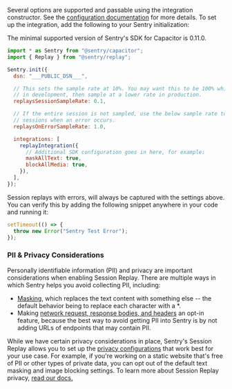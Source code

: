 Several options are supported and passable using the integration constructor. See the [configuration documentation](/platforms/javascript/guides/capacitor/session-replay/configuration/) for more details. To set up the integration, add the following to your Sentry initialization:

<Note>
  The minimal supported version of Sentry's SDK for Capacitor is 0.11.0.
</Note>

<SignInNote />

```javascript {9,13,15-21}
import * as Sentry from "@sentry/capacitor";
import { Replay } from "@sentry/replay";

Sentry.init({
  dsn: "___PUBLIC_DSN___",

  // This sets the sample rate at 10%. You may want this to be 100% while
  // in development, then sample at a lower rate in production.
  replaysSessionSampleRate: 0.1,

  // If the entire session is not sampled, use the below sample rate to sample
  // sessions when an error occurs.
  replaysOnErrorSampleRate: 1.0,

  integrations: [
    replayIntegration({
      // Additional SDK configuration goes in here, for example:
      maskAllText: true,
      blockAllMedia: true,
    }),
  ],
});
```

Session replays with errors, will always be captured with the settings above.
You can verify this by adding the following snippet anywhere in your code and running it:

```javascript
setTimeout(() => {
  throw new Error("Sentry Test Error");
});
```

### PII & Privacy Considerations
Personally identifiable information (PII) and privacy are important considerations when enabling Session Replay. There are multiple ways in which Sentry helps you avoid collecting PII, including:
- [Masking](/platforms/javascript/session-replay/privacy/#masking), which replaces the text content with something else -- the default behavior being to replace each character with a *.
- Making [network request, response bodies, and headers](/platforms/javascript/session-replay/privacy/#network-request-and-response-bodies-and-headers) an opt-in feature, because the best way to avoid getting PII into Sentry is by not adding URLs of endpoints that may contain PII.

While we have certain privacy considerations in place, Sentry's Session Replay allows you to set up the [privacy configurations](/platforms/javascript/session-replay/privacy/#privacy-configuration) that work best for your use case. For example, if you're working on a static website that's free of PII or other types of private data, you can opt out of the default text masking and image blocking settings.
To learn more about Session Replay privacy, [read our docs.](/platforms/javascript/session-replay/privacy/)

